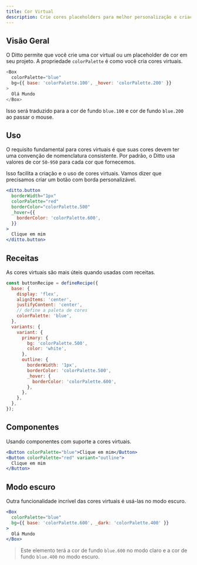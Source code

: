 ```yaml
---
title: Cor Virtual
description: Crie cores placeholders para melhor personalização e criação de temas.
---
```


## Visão Geral

O Ditto permite que você crie uma cor virtual ou um placeholder de cor em seu projeto. A propriedade `colorPalette` é como você cria cores virtuais.

```js
<Box
  colorPalette="blue"
  bg={{ base: 'colorPalette.100', _hover: 'colorPalette.200' }}
>
  Olá Mundo
</Box>
```

Isso será traduzido para a cor de fundo `blue.100` e cor de fundo `blue.200` ao passar o mouse.

## Uso

O requisito fundamental para cores virtuais é que suas cores devem ter uma convenção de nomenclatura consistente. Por padrão, o Ditto usa valores de cor `50-950` para cada cor que fornecemos.

Isso facilita a criação e o uso de cores virtuais. Vamos dizer que precisamos criar um botão com borda personalizável.

```jsx
<ditto.button
  borderWidth="1px"
  colorPalette="red"
  borderColor="colorPalette.500"
  _hover={{
    borderColor: 'colorPalette.600',
  }}
>
  Clique em mim
</ditto.button>
```

## Receitas

As cores virtuais são mais úteis quando usadas com receitas.

```jsx
const buttonRecipe = defineRecipe({
  base: {
    display: 'flex',
    alignItems: 'center',
    justifyContent: 'center',
    // define a paleta de cores
    colorPalette: 'blue',
  },
  variants: {
    variant: {
      primary: {
        bg: 'colorPalette.500',
        color: 'white',
      },
      outline: {
        borderWidth: '1px',
        borderColor: 'colorPalette.500',
        _hover: {
          borderColor: 'colorPalette.600',
        },
      },
    },
  },
});
```

## Componentes

Usando componentes com suporte a cores virtuais.

```jsx
<Button colorPalette="blue">Clique em mim</Button>
<Button colorPalette="red" variant="outline">
  Clique em mim
</Button>
```

## Modo escuro

Outra funcionalidade incrível das cores virtuais é usá-las no modo escuro.

```jsx
<Box
  colorPalette="blue"
  bg={{ base: 'colorPalette.600', _dark: 'colorPalette.400' }}
>
  Olá Mundo
</Box>
```

> Este elemento terá a cor de fundo `blue.600` no modo claro e a cor de fundo `blue.400` no modo escuro.
